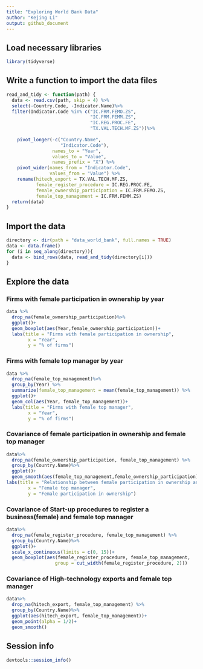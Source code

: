 ```yaml
---
title: "Exploring World Bank Data"
author: "Kejing Li"
output: github_document
---
```


## Load necessary libraries

```r
library(tidyverse)
```

## Write a function to import the data files

```r
read_and_tidy <- function(path) {
  data <- read.csv(path, skip = 4) %>%
  select(-Country.Code, -Indicator.Name)%>%
  filter(Indicator.Code %in% c("IC.FRM.FEMO.ZS",
                               "IC.FRM.FEMM.ZS",
                               "IC.REG.PROC.FE",
                               "TX.VAL.TECH.MF.ZS"))%>%
     
    pivot_longer(-c("Country.Name",
                    "Indicator.Code"),
                 names_to = "Year",
                 values_to = "Value",
                 names_prefix = "X") %>%
    pivot_wider(names_from = "Indicator.Code",
                values_from = "Value") %>%
    rename(hitech_export = TX.VAL.TECH.MF.ZS,
           female_register_procedure = IC.REG.PROC.FE,
           female_ownership_participation = IC.FRM.FEMO.ZS,
           female_top_management = IC.FRM.FEMM.ZS)
  return(data)     
}
```

## Import the data


```r
directory <- dir(path = "data_world_bank", full.names = TRUE)
data <- data.frame()
for (i in seq_along(directory)){
  data <- bind_rows(data, read_and_tidy(directory[i]))
}

```

## Explore the data

### Firms with female participation in ownership by year
```r
data %>%
  drop_na(female_ownership_participation)%>%
  ggplot()+
  geom_boxplot(aes(Year,female_ownership_participation))+
  labs(title = "Firms with female participation in ownership",
        x = "Year",
        y = "% of firms")
```


###  Firms with female top manager by year
```r
data %>%
  drop_na(female_top_management)%>%
  group_by(Year) %>%
  summarize(female_top_management = mean(female_top_management)) %>%
  ggplot()+
  geom_col(aes(Year, female_top_management))+
  labs(title = "Firms with female top manager",
        x = "Year",
        y = "% of firms")
```

### Covariance of female participation in ownership and female top manager

```r
data%>%
  drop_na(female_ownership_participation, female_top_management) %>%
  group_by(Country.Name)%>%
  ggplot()+
  geom_smooth(aes(female_top_management,female_ownership_participation))+
labs(title = "Relationship between female participation in ownership and female top manager",
        x = "Female top manager",
        y = "Female participation in ownership")

```

### Covariance of Start-up procedures to register a business(female) and female top manager
```r
data%>%
  drop_na(female_register_procedure, female_top_management) %>%
  group_by(Country.Name)%>%
  ggplot()+
  scale_x_continuous(limits = c(0, 15))+
  geom_boxplot(aes(female_register_procedure, female_top_management,
                  group = cut_width(female_register_procedure, 2)))
```


### Covariance of High-technology exports and female top manager
```r
data%>%
  drop_na(hitech_export, female_top_management) %>%
  group_by(Country.Name)%>%
  ggplot(aes(hitech_export, female_top_management))+
  geom_point(alpha = 1/2)+
  geom_smooth()
```


## Session info

```r
devtools::session_info()
```


